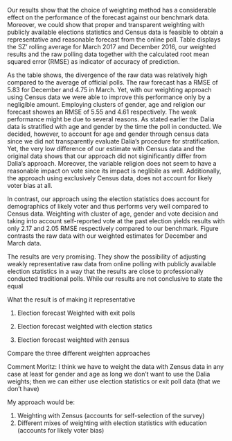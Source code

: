 <!-- Results -->

Our results show that the choice of weighting method has a considerable effect on the performance of the forecast against our benchmark data. Moreover, we could show that proper and transparent weighting with publicly available elections statistics and Census data is feasible to obtain a representative and reasonable forecast from the online poll. Table \ref{tab:results} displays the SZ' rolling average for March 2017 and December 2016, our weighted results and the raw polling data together with the calculated root mean squared error (RMSE) as indicator of accuracy of prediction.

\begin{table}[ht]
\centering
\caption{Raw, weighted and benchmark estimates} \label{tab:results}
\begin{tabular}{l|lrrrrrrr}
  \hline
  \bfseries{December} &&&&&&&& \\
  Method & Union & SPD & FDP & Gruene & Linke & AfD & Other & RMSE \\ 
  \hline
  SZ Rolling Average & 35.50 & 22.20 & 5.70 & 10.60 & 9.70 & 11.60 & 4.70 &  \\ 
  GAV Exit Polls & 32.50 & 21.10 & 8.70 & 8.60 & 9.60 & 11.70 & 7.80 & 2.17 \\ 
  GAR Census Data & 24.60 & 21.60 & 5.50 & 10.60 & 9.50 & 14.00 & 14.20 & 5.55 \\ 
  Dalia Unweighted & 23.80 & 20.90 & 6.10 & 10.50 & 10.50 & 13.80 & 14.40 & 5.83 \\ 
  \hline
  \bfseries{March} &&&&&&&& \\
   Method & Union & SPD & FDP & Gruene & Linke & AfD & Other & RMSE \\
  \hline
  SZ Rolling Average & 33.10 & 31.40 & 5.80 & 7.60 & 7.70 & 9.30 & 5.10 &  \\ 
  GAV Exit Polls & 36.70 & 28.10 & 4.90 & 7.50 & 8.60 & 7.80 & 6.40 & 2.05 \\ 
  GAR Census Data & 23.10 & 30.00 & 5.80 & 8.40 & 9.00 & 13.80 & 10.00 & 4.61 \\ 
  Dalia Unweighted & 23.60 & 28.40 & 5.60 & 7.70 & 9.80 & 14.50 & 10.30 & 4.75 \\ 
   \hline
  \multicolumn{9}{p{0.88\linewidth}}{\scriptsize\textbf{Notes}: The benchmark is the rolling average of all german major polls as computed by \textit{Süddeutsche Zeitung}. GAV stands for Strata combined of the variables gender, age and self-reported vote at the last election. GAR indicates Strata of gender, age and religion. The last row of each month represents the raw results without weighting as collected by Dalia Research.}
\end{tabular}
\end{table}

As the table shows, the divergence of the raw data was relatively high compared to the average of official polls. The raw forecast has a RMSE of 5.83 for December and 4.75 in March. Yet, with our weighting approach using Census data we were able to improve this performance only by a negligible amount. Employing clusters of gender, age and religion our forecast showes an RMSE of 5.55 and 4.61 respectively. The weak performance might be due to several reasons. As stated earlier the Dalia data is stratified with age and gender by the time the poll in conducted. We decided, however, to account for age and gender through census data since we did not transparently evaluate Dalia's procedure for stratification. Yet, the very low difference of our estimate with Census data and the original data shows that our approach did not siginificantly differ from Dalia's approach. Moreover, the variable religion does not seem to have a reasonable impact on vote since its impact is neglibile as well. Additionally, the approach using exclusively Census data, does not account for likely voter bias at all.

In contrast, our approach using the election statistics does account for demographics of likely voter and thus performs very well compared to Census data. Weighting with cluster of age, gender and vote decision and taking into account self-reported vote at the past election yields results with only 2.17 and 2.05 RMSE respectively compared to our benchmark. Figure \ref{fig:weightedplot} contrasts the raw data with our weighted estimates for December and March data.

\begin{figure}[ht]
  \centering
  \includegraphics[width=6in]{./Grafiken/RPlot.png}
  \caption{Weighted and unweighted polls} \label{fig:weightedplot}
\end{figure}

The results are very promising. They show the possibility of adjusting weakly representative raw data from online polling with publicly available election statistics in a way that the results are close to professionally conducted traditional polls. While our results are not conclusive to state the equal 







\begin{figure}[ht!]
  \centering
  \includegraphics[width=6in]{./Grafiken/longterm-poll-article2.png}
  \caption{Weighted polls benchmarked to overall poll's rolling average} 
\end{figure}






What the result is of making it representative

1. Election forecast Weighted with exit polls

2. Election forecast weighted with election statics 

3. Election forecast weighted with zensus

Compare the three different weighten approaches

Comment Moritz: I think we have to weight the data with Zensus data in any case at least for gender and age as long we don't want to use the Dalia weights; then we can either use election statistics or exit poll data (that we don't have)

My approach would be:

1. Weighting with Zensus (accounts for self-selection of the survey)
2. Different mixes of weighting with election statistics with education
(accounts for likely voter bias)